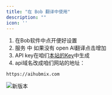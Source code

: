```yaml
---
title: "在 Bob 翻译中使用"
description: ""
icon: ''
---
```


1. 在Bob软件中点开便好设置  
2. 服务 中 如果没有 open AI翻译点击增加  
3. API key在咱们[本站的Key](https://aihubmix.com/token)中生成  
4. api域名改成咱们网站的地址：
```
https://aihubmix.com
```

![新版本](../media/Bob.png) 

